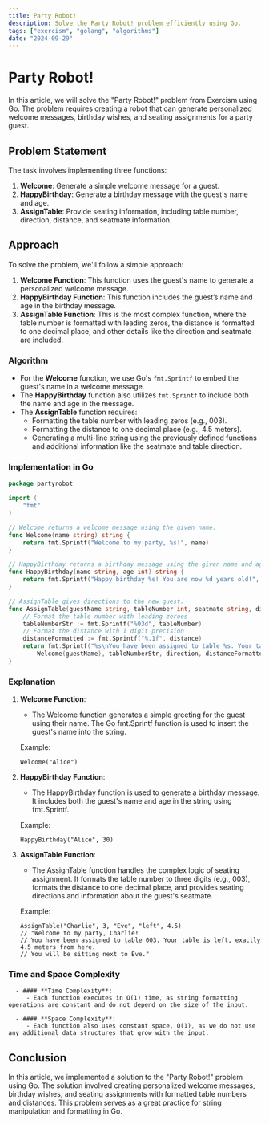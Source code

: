 ```yaml
---
title: Party Robot!
description: Solve the Party Robot! problem efficiently using Go.
tags: ["exercism", "golang", "algorithms"]
date: "2024-09-29"
---
```


# Party Robot!

In this article, we will solve the "Party Robot!" problem from Exercism using Go. The problem requires creating a robot that can generate personalized welcome messages, birthday wishes, and seating assignments for a party guest.

## Problem Statement

The task involves implementing three functions:

1. **Welcome**: Generate a simple welcome message for a guest.
2. **HappyBirthday**: Generate a birthday message with the guest's name and age.
3. **AssignTable**: Provide seating information, including table number, direction, distance, and seatmate information.

## Approach

To solve the problem, we'll follow a simple approach:

1. **Welcome Function**: This function uses the guest's name to generate a personalized welcome message.
2. **HappyBirthday Function**: This function includes the guest’s name and age in the birthday message.
3. **AssignTable Function**: This is the most complex function, where the table number is formatted with leading zeros, the distance is formatted to one decimal place, and other details like the direction and seatmate are included.

### Algorithm

- For the **Welcome** function, we use Go's `fmt.Sprintf` to embed the guest's name in a welcome message.
- The **HappyBirthday** function also utilizes `fmt.Sprintf` to include both the name and age in the message.
- The **AssignTable** function requires:
  - Formatting the table number with leading zeros (e.g., 003).
  - Formatting the distance to one decimal place (e.g., 4.5 meters).
  - Generating a multi-line string using the previously defined functions and additional information like the seatmate and table direction.

### Implementation in Go

```go
package partyrobot

import (
	"fmt"
)

// Welcome returns a welcome message using the given name.
func Welcome(name string) string {
	return fmt.Sprintf("Welcome to my party, %s!", name)
}

// HappyBirthday returns a birthday message using the given name and age.
func HappyBirthday(name string, age int) string {
	return fmt.Sprintf("Happy birthday %s! You are now %d years old!", name, age)
}

// AssignTable gives directions to the new guest.
func AssignTable(guestName string, tableNumber int, seatmate string, direction string, distance float64) string {
	// Format the table number with leading zeroes
	tableNumberStr := fmt.Sprintf("%03d", tableNumber)
	// Format the distance with 1 digit precision
	distanceFormatted := fmt.Sprintf("%.1f", distance)
	return fmt.Sprintf("%s\nYou have been assigned to table %s. Your table is %s, exactly %s meters from here.\nYou will be sitting next to %s.",
		Welcome(guestName), tableNumberStr, direction, distanceFormatted, seatmate)
}

```

### Explanation

1. **Welcome Function**:

   - The Welcome function generates a simple greeting for the guest using their name. The Go fmt.Sprintf function is used to insert the guest's name into the string.

   Example:

   ```
   Welcome("Alice")
   ```

2. **HappyBirthday Function**:

   - The HappyBirthday function is used to generate a birthday message. It includes both the guest's name and age in the string using fmt.Sprintf.

   Example:

   ```
   HappyBirthday("Alice", 30)
   ```

3. **AssignTable Function**:

   - The AssignTable function handles the complex logic of seating assignment. It formats the table number to three digits (e.g., 003), formats the distance to one decimal place, and provides seating directions and information about the guest's seatmate.

   Example:

   ```
   AssignTable("Charlie", 3, "Eve", "left", 4.5)
   // "Welcome to my party, Charlie!
   // You have been assigned to table 003. Your table is left, exactly 4.5 meters from here.
   // You will be sitting next to Eve."
   ```
### Time and Space Complexity

      - #### **Time Complexity**:
         - Each function executes in O(1) time, as string formatting operations are constant and do not depend on the size of the input.

      - #### **Space Complexity**:
         - Each function also uses constant space, O(1), as we do not use any additional data structures that grow with the input.


## Conclusion
In this article, we implemented a solution to the "Party Robot!" problem using Go. The solution involved creating personalized welcome messages, birthday wishes, and seating assignments with formatted table numbers and distances. This problem serves as a great practice for string manipulation and formatting in Go.